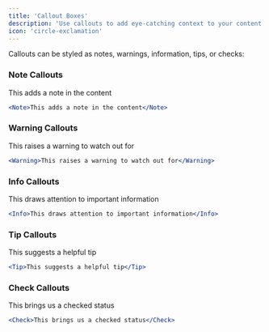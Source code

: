 ```yaml
---
title: 'Callout Boxes'
description: 'Use callouts to add eye-catching context to your content'
icon: 'circle-exclamation'
---
```


Callouts can be styled as notes, warnings, information, tips, or checks:

### Note Callouts

<Note>This adds a note in the content</Note>

```jsx
<Note>This adds a note in the content</Note>
```

### Warning Callouts

<Warning>This raises a warning to watch out for</Warning>

```jsx
<Warning>This raises a warning to watch out for</Warning>
```

### Info Callouts

<Info>This draws attention to important information</Info>

```jsx
<Info>This draws attention to important information</Info>
```

### Tip Callouts

<Tip>This suggests a helpful tip</Tip>

```jsx
<Tip>This suggests a helpful tip</Tip>
```

### Check Callouts

<Check>This brings us a checked status</Check>

```jsx
<Check>This brings us a checked status</Check>
```
